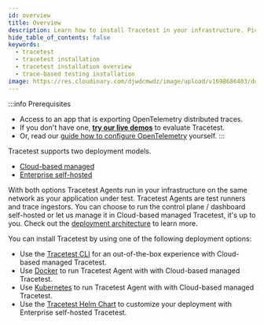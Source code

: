 ```yaml
---
id: overview
title: Overview
description: Learn how to install Tracetest in your infrastructure. Pick between Cloud-based managed and On-prem self-hosted options.
hide_table_of_contents: false
keywords:
  - tracetest
  - tracetest installation
  - tracetest installation overview
  - trace-based testing installation
image: https://res.cloudinary.com/djwdcmwdz/image/upload/v1698686403/docs/Blog_Thumbnail_14_rsvkmo.jpg
---
```


:::info Prerequisites
- Access to an app that is exporting OpenTelemetry distributed traces.
- If you don't have one, [**try our live demos**](/getting-started/try-live-demos) to evaluate Tracetest.
- Or, read our [guide how to configure OpenTelemetry](/getting-started/no-otel) yourself.
:::

Tracetest supports two deployment models.

- [Cloud-based managed](https://app.tracetest.io/)
- [Enterprise self-hosted](https://tracetest.io/on-prem-installation)

With both options Tracetest Agents run in your infrastructure on the same network as your application under test. Tracetest Agents are test runners and trace ingestors. You can choose to run the control plane / dashboard self-hosted or let us manage it in Cloud-based managed Tracetest, it's up to you. Check out the [deployment architecture](/install/deployment-architecture) to learn more.

You can install Tracetest by using one of the following deployment options:

- Use the [Tracetest CLI](/install/cli) for an out-of-the-box experience with Cloud-based managed Tracetest.
- Use [Docker](/install/docker) to run Tracetest Agent with with Cloud-based managed Tracetest.
- Use [Kubernetes](/install/kubernetes) to run Tracetest Agent with with Cloud-based managed Tracetest.
- Use the [Tracetest Helm Chart](/install/helm) to customize your deployment with Enterprise self-hosted Tracetest.
